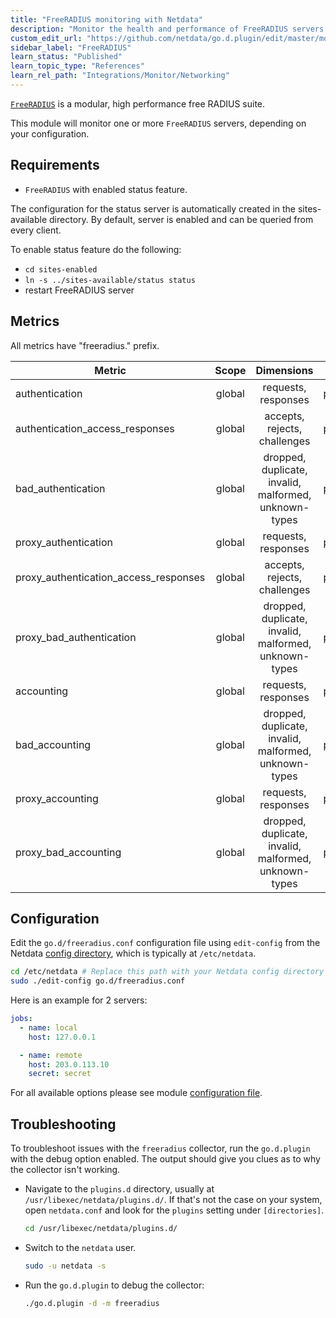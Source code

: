 ```yaml
---
title: "FreeRADIUS monitoring with Netdata"
description: "Monitor the health and performance of FreeRADIUS servers with zero configuration, per-second metric granularity, and interactive visualizations."
custom_edit_url: "https://github.com/netdata/go.d.plugin/edit/master/modules/freeradius/README.md"
sidebar_label: "FreeRADIUS"
learn_status: "Published"
learn_topic_type: "References"
learn_rel_path: "Integrations/Monitor/Networking"
---
```



[`FreeRADIUS`](https://freeradius.org/) is a modular, high performance free RADIUS suite.

This module will monitor one or more `FreeRADIUS` servers, depending on your configuration.

## Requirements

- `FreeRADIUS` with enabled status feature.

The configuration for the status server is automatically created in the sites-available directory. By default, server is
enabled and can be queried from every client.

To enable status feature do the following:

- `cd sites-enabled`
- `ln -s ../sites-available/status status`
- restart FreeRADIUS server

## Metrics

All metrics have "freeradius." prefix.

| Metric                                | Scope  |                      Dimensions                       |   Units   |
|---------------------------------------|:------:|:-----------------------------------------------------:|:---------:|
| authentication                        | global |                  requests, responses                  | packets/s |
| authentication_access_responses       | global |             accepts, rejects, challenges              | packets/s |
| bad_authentication                    | global | dropped, duplicate, invalid, malformed, unknown-types | packets/s |
| proxy_authentication                  | global |                  requests, responses                  | packets/s |
| proxy_authentication_access_responses | global |             accepts, rejects, challenges              | packets/s |
| proxy_bad_authentication              | global | dropped, duplicate, invalid, malformed, unknown-types | packets/s |
| accounting                            | global |                  requests, responses                  | packets/s |
| bad_accounting                        | global | dropped, duplicate, invalid, malformed, unknown-types | packets/s |
| proxy_accounting                      | global |                  requests, responses                  | packets/s |
| proxy_bad_accounting                  | global | dropped, duplicate, invalid, malformed, unknown-types | packets/s |

## Configuration

Edit the `go.d/freeradius.conf` configuration file using `edit-config` from the
Netdata [config directory](https://learn.netdata.cloud/docs/configure/nodes), which is typically at `/etc/netdata`.

```bash
cd /etc/netdata # Replace this path with your Netdata config directory
sudo ./edit-config go.d/freeradius.conf
```

Here is an example for 2 servers:

```yaml
jobs:
  - name: local
    host: 127.0.0.1

  - name: remote
    host: 203.0.113.10
    secret: secret 
```

For all available options please see
module [configuration file](https://github.com/netdata/go.d.plugin/blob/master/config/go.d/freeradius.conf).

## Troubleshooting

To troubleshoot issues with the `freeradius` collector, run the `go.d.plugin` with the debug option enabled. The output
should give you clues as to why the collector isn't working.

- Navigate to the `plugins.d` directory, usually at `/usr/libexec/netdata/plugins.d/`. If that's not the case on
  your system, open `netdata.conf` and look for the `plugins` setting under `[directories]`.

  ```bash
  cd /usr/libexec/netdata/plugins.d/
  ```

- Switch to the `netdata` user.

  ```bash
  sudo -u netdata -s
  ```

- Run the `go.d.plugin` to debug the collector:

  ```bash
  ./go.d.plugin -d -m freeradius
  ```


